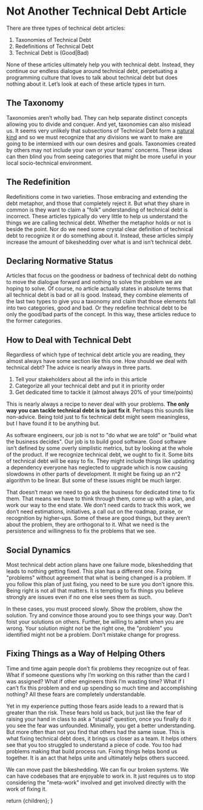 
# Not Another Technical Debt Article
There are three types of technical debt articles:
1. Taxonomies of Technical Debt
2. Redefinitions of Technical Debt
3. Technical Debt is (Good|Bad)

None of these articles ultimately help you with technical debt. Instead, they continue our endless dialogue around technical debt, perpetuating a programming culture that loves to talk about technical debt but does nothing about it. Let’s look at each of these article types in turn.

## The Taxonomy

Taxonomies aren’t wholly bad. They can help separate distinct concepts allowing you to divide and conquer. And yet, taxonomies can also mislead us. It seems very unlikely that subsections of Technical Debt form a [natural kind](https://plato.stanford.edu/entries/natural-kinds/) and so we must recognize that any divisions we want to make are going to be intermixed with our own desires and goals. Taxonomies created by others may not include your own or your teams' concerns. These ideas can then blind you from seeing categories that might be more useful in your local socio-technical environment.

## The Redefinition

Redefinitions come in two varieties. Those embracing and extending the debt metaphor, and those that completely reject it. But what they share in common is they want to claim a "folk" understanding of technical debt is incorrect. These articles typically do very little to help us understand the things we are calling technical debt. Whether the metaphor holds or not is beside the point. Nor do we need some crystal clear definition of technical debt to recognize it or do something about it. Instead, these articles simply increase the amount of bikeshedding over what is and isn’t technical debt.

## Declaring Normative Status

Articles that focus on the goodness or badness of technical debt do nothing to move the dialogue forward and nothing to solve the problem we are hoping to solve. Of course, no article actually states in absolute terms that all technical debt is bad or all is good. Instead, they combine elements of the last two types to give you a taxonomy and claim that those elements fall into two categories, good and bad. Or they redefine technical debt to be only the good/bad parts of the concept. In this way, these articles reduce to the former categories.

## How to Deal with Technical Debt

Regardless of which type of technical debt article you are reading, they almost always have some section like this one. How should we deal with technical debt? The advice is nearly always in three parts. 

1. Tell your stakeholders about all the info in this article
2. Categorize all your technical debt and put it in priority order
3. Get dedicated time to tackle it (almost always 20% of your time/points)

This is nearly always a recipe to never deal with your problems. **The only way you can tackle technical debt is to just fix it**. Perhaps this sounds like non-advice. Being told just to fix technical debt might seem meaningless, but I have found it to be anything but.

As software engineers, our job is not to "do what we are told" or "build what the business decides". Our job is to build good software. Good software isn’t defined by some overly simplistic metrics, but by looking at the whole of the product. If we recognize technical debt, we ought to fix it. Some bits of technical debt will be easy to fix. They might include things like updating a dependency everyone has neglected to upgrade which is now causing slowdowns in other parts of development. It might be fixing up an n^2 algorithm to be linear. But some of these issues might be much larger. 

That doesn’t mean we need to go ask the business for dedicated time to fix them. That means we have to think through them, come up with a plan, and work our way to the end state. We don’t need cards to track this work, we don’t need estimations, initiatives, a call out on the roadmap, praise, or recognition by higher-ups. Some of these are good things, but they aren’t about the problem, they are orthogonal to it. What we need is the persistence and willingness to fix the problems that we see.

## Social Dynamics

Most technical debt action plans have one failure mode, bikeshedding that leads to nothing getting fixed. This plan has a different one. Fixing "problems" without agreement that what is being changed is a problem. If you follow this plan of just fixing, you need to be sure you don’t ignore this. Being right is not all that matters.  It is tempting to fix things you believe strongly are issues even if no one else sees them as such. 

In these cases, you must proceed slowly. Show the problem, show the solution. Try and convince those around you to see things your way. Don’t foist your solutions on others. Further, be willing to admit when you are wrong. Your solution might not be the right one, the "problem" you identified might not be a problem. Don’t mistake change for progress.

## Fixing Things as a Way of Helping Others

Time and time again people don’t fix problems they recognize out of fear. What if someone questions why I’m working on this rather than the card I was assigned? What if other engineers think I’m wasting time? What if I can’t fix this problem and end up spending so much time and accomplishing nothing? All these fears are completely understandable.

Yet in my experience putting those fears aside leads to a reward that is greater than the risk. These fears hold us back, but just like the fear of raising your hand in class to ask a "stupid" question, once you finally do it you see the fear was unfounded. Minimally, you get a better understanding. But more often than not you find that others had the same issue. This is what fixing technical debt does, it brings us closer as a team. It helps others see that you too struggled to understand a piece of code. You too had problems making that build process run. Fixing things helps bond us together. It is an act that helps unite and ultimately helps others succeed.

We can move past the bikeshedding. We can fix our broken systems. We can have codebases that are enjoyable to work in. It just requires us to stop considering the "meta-work" involved and get involved directly with the work of fixing it.


  return <GlobalLayout>{children}</GlobalLayout>;
}

